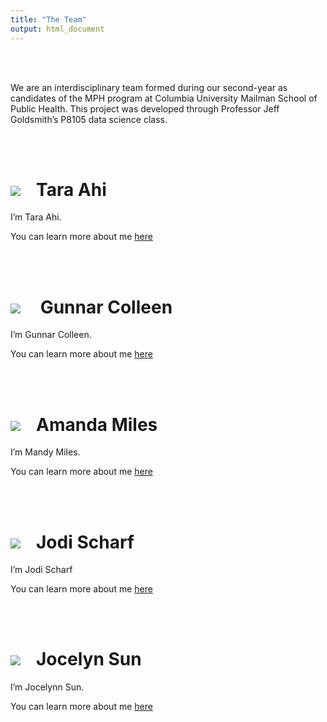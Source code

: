 ```yaml
---
title: "The Team"
output: html_document
---
```


<br></br>

We are an interdisciplinary team formed during our second-year as candidates of the MPH program at Columbia University Mailman School of Public Health. This project was developed through Professor Jeff Goldsmith's P8105 data science class.

<br></br>

# <a href=""><img class="cat_circle" src="images/tara.jpeg"></a><span style="padding-left:25px">Tara Ahi

I'm Tara Ahi.

You can learn more about me [here](https://taraahi.github.io/)

<br></br>

# <a href=""><img class="cat_circle" src="images/gunnar.jpeg"></a><span style="padding-left:25px"> Gunnar Colleen

I'm Gunnar Colleen.

You can learn more about me [here](https://gcolleen.github.io/)

<br></br>

# <a href=""><img class="cat_circle" src="images/mandy.png"></a><span style="padding-left:25px">Amanda Miles

I'm Mandy Miles.

You can learn more about me [here](https://acm2268.github.io/)

<br></br>

# <a href=""><img class="cat_circle" src="images/jodi.png"></a><span style="padding-left:25px">Jodi Scharf

I'm Jodi Scharf

You can learn more about me [here](https://jodischarf.github.io/)

<br></br>

# <a href=""><img class="cat_circle" src="images/jocelyn.jpeg"></a><span style="padding-left:25px">Jocelyn Sun

I'm Jocelynn Sun.

You can learn more about me [here](https://jocelyynsun.github.io/)

<br></br>
